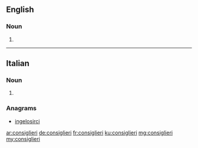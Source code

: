 ==English==

===Noun===
{{head|en|plural}}

# {{plural of|consigliere|lang=en}}

----

==Italian==

===Noun===
{{head|it|plural}} {{g|m|f}}

# {{plural of|consigliere|lang=it}}

===Anagrams===
* [[ingelosirci#Italian|ingelosirci]]

[[ar:consiglieri]]
[[de:consiglieri]]
[[fr:consiglieri]]
[[ku:consiglieri]]
[[mg:consiglieri]]
[[my:consiglieri]]
